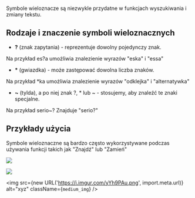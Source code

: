 <br/>

Symbole wieloznacze są niezwykle przydatne w funkcjach wyszukiwania i zmiany tekstu. 

## Rodzaje i znaczenie symboli wieloznacznych

* **?** (znak zapytania) - reprezentuje dowolny pojedynczy znak.

Na przykład es?a umożliwia znalezienie wyrazów "eska" i "essa"

* **\*** (gwiazdka) - może zastępować dowolna liczba znaków.

Na przykład *ka umożliwia znalezienie wyrazów "odklejka" i "alternatywka"

* **~** (tylda), a po niej znak ?, * lub ~ - stosujemy, aby znaleźć te znaki specjalne.

Na przykład serio~? Znajduje "serio?"

## Przykłady użycia

Symbole wieloznaczne są bardzo często wykorzystywane podczas używania funkcji takich jak "Znajdź" lub "Zamień"

![](https://i.imgur.com/QsDYOTs.png)

![](https://i.imgur.com/mjhCTg8.png)

<img src={new URL('https://i.imgur.com/yYh9PAu.png', import.meta.url)} alt="xyz" className={`medium_img`} />


